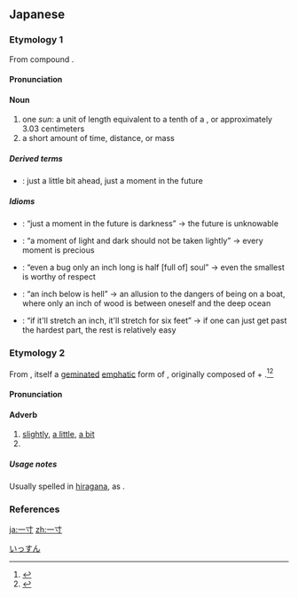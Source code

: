 ==Japanese==

===Etymology 1===
{{ja-kanjitab|いち|k1=いっ|すん|yomi=o}}
From {{etyl|ltc|ja|sort=いっすん}} compound {{m|zh|一寸|tr=yit tshwon<sup>H</sup>|lit=one thumb, one inch}}.

====Pronunciation====
{{ja-pron|yomi=goon|いっすん|acc=3|acc_ref=DJR}}

====Noun====
{{ja-noun|いっすん}}

# one ''sun'': a unit of length equivalent to a tenth of a {{m|ja|尺|tr=shaku|pos=traditional Japanese foot as a unit of length}}, or approximately 3.03 centimeters
# a short amount of time, distance, or mass

=====Derived terms=====
{{der-top}}
* {{ja-r|一寸先|いっすん さき}}: just a little bit ahead, just a moment in the future
{{der-bottom}}

=====Idioms=====
{{der-top|Idioms}}
* {{ja-r|一寸先は闇|いっすん さき は やみ}}: “just a moment in the future is darkness” → the future is unknowable
* {{ja-r|一寸の光陰軽んずべからず|いっすん の こういん かろんず べからず}}: “a moment of light and dark should not be taken lightly” → every moment is precious
* {{ja-r|一寸の虫にも五分の魂|いっすん の むし に も ごぶ の たましい}}: “even a bug only an inch long is half [full of] soul” → even the smallest is worthy of respect
* {{ja-r|一寸下は地獄|いっすん した は じごく}}: “an inch below is hell” → an allusion to the dangers of being on a boat, where only an inch of wood is between oneself and the deep ocean
* {{ja-r|一寸延びれば尋延びる|いっすん の びれば ひろ のびる}}: “if it'll stretch an inch, it'll stretch for six feet” → if one can just get past the hardest part, the rest is relatively easy
{{der-bottom}}

===Etymology 2===
{{ja-kanjitab|yomi=irr}}
From {{m|ja|ちっと|tr=chitto}}, itself a [[geminate]]d [[emphatic]] form of {{etyl|ojp|ja|sort=ちょっと}} {{m|ja|ちと|tr=chito}}, originally composed of {{m|ja|ち|tr=chi||small|pos=not used in isolation; cognate with the ''chi'' in {{m|ja|小さい}} ''chīsai''}} + {{m|ja|と|tr=to|pos=adverbial particle}}.<ref name="KDJ">{{R:Kokugo Dai Jiten}}</ref><ref name="DJR">{{R:Daijirin}}</ref>

====Pronunciation====
{{ja-pron|yomi=irr|ちょっと|acc=1|acc_ref=DJR||acc2=0|acc2_ref=DJR}}

====Adverb====
{{ja-pos|adverb|ちょっと}}

# [[slightly]], [[a little]], [[a bit]]
# {{n-g|an indirect expression of refusal}}

=====Usage notes=====
Usually spelled in [[hiragana]], as {{m|ja|ちょっと}}.

===References===
<references/>

[[Category:ja:Units of measure|いっすん]]

[[ja:一寸]]
[[zh:一寸]]